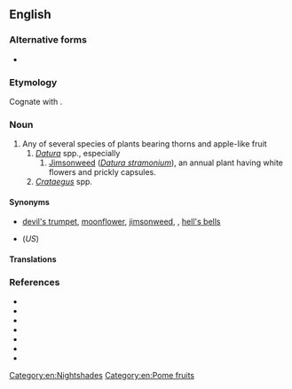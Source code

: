 {{also|thornapple}}
==English==
{{wikipedia}}

===Alternative forms===
* {{l|en|thornapple}}

===Etymology===
Cognate with {{cog|nl|doornappel}}.

===Noun===
{{en-noun}}

# Any of several species of plants bearing thorns and apple-like fruit
## ''[[Datura]]'' spp., especially
### [[jimsonweed|Jimsonweed]] (''[[Datura stramonium]]''), an annual plant having white flowers and prickly capsules.
## ''[[Crataegus]]'' spp.

====Synonyms====
* {{sense|''Datura spp.''}} [[devil's trumpet]], [[moonflower]], [[jimsonweed]], {{vern|devil's weed}}, [[hell's bells]]
* {{sense|''Datura stramonium''}} {{l|en|jimsonweed}} (''US'')

====Translations====
{{trans-see|''Datura stramonium''|jimsonweed}}

===References===
* {{R:OneLook}}
* {{R:Century 1911}}
* {{pedia}}
* {{specieslite|Datura|i=1}}
* {{comcatlite|Datura|i=1}}
* {{specieslite|Crataegus|i=1}}
* {{comcatlite|Crataegus|i=1}}

[[Category:en:Nightshades]]
[[Category:en:Pome fruits]]